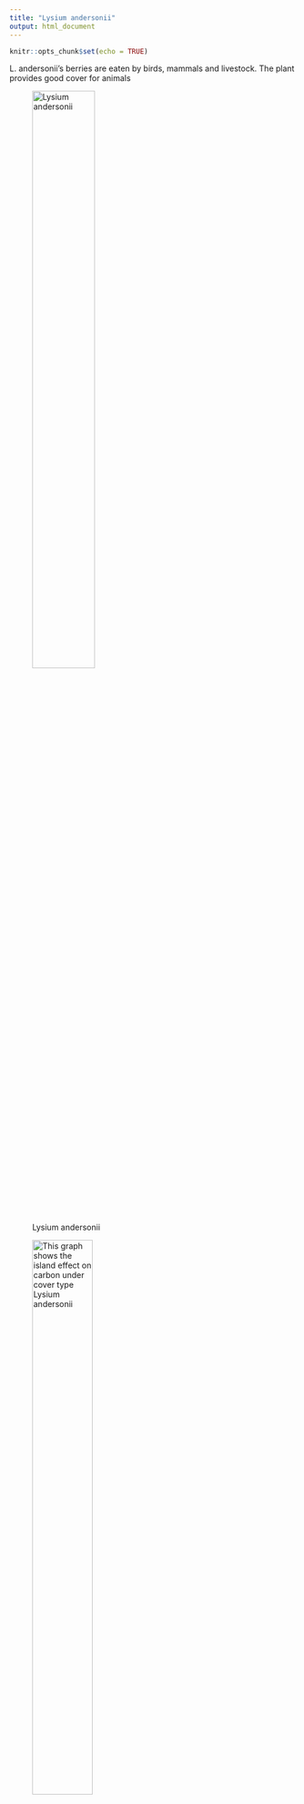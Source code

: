 ```yaml
---
title: "Lysium andersonii"
output: html_document
---
```


```r
knitr::opts_chunk$set(echo = TRUE)
```
L. andersonii's berries are eaten by birds, mammals and livestock. The plant provides good cover for animals

![Lysium andersonii](andersonii.jpg){#id .class width=51% height=51%}

![This graph shows the island effect on carbon under cover type Lysium andersonii](INSPLYAN_mgCgsoil.png){#id .class width=50% height=50%}

![This graph shows the island effect on nitrogen under cover type Lysium andersonii](INSPLYAN_mgNgsoil.png){#id .class width=50% height=50%}